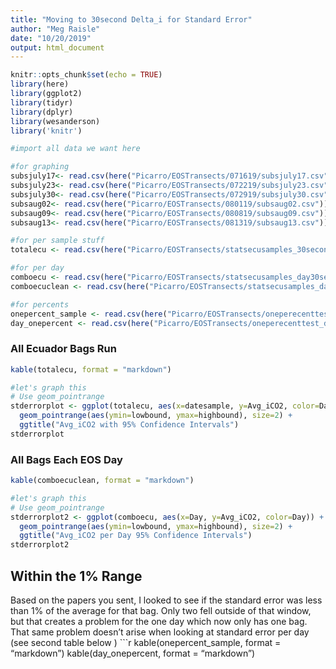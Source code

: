 ```yaml
---
title: "Moving to 30second Delta_i for Standard Error"
author: "Meg Raisle"
date: "10/20/2019"
output: html_document
---
```


```r
knitr::opts_chunk$set(echo = TRUE)
library(here)
library(ggplot2)
library(tidyr)
library(dplyr)
library(wesanderson)
library('knitr')
```



```r
#import all data we want here

#for graphing
subsjuly17<- read.csv(here("Picarro/EOSTransects/071619/subsjuly17.csv"))
subsjuly23<- read.csv(here("Picarro/EOSTransects/072219/subsjuly23.csv"))
subsjuly30<- read.csv(here("Picarro/EOSTransects/072919/subsjuly30.csv"))
subsaug02<- read.csv(here("Picarro/EOSTransects/080119/subsaug02.csv"))
subsaug09<- read.csv(here("Picarro/EOSTransects/080819/subsaug09.csv"))
subsaug13<- read.csv(here("Picarro/EOSTransects/081319/subsaug13.csv"))

#for per sample stuff 
totalecu <- read.csv(here("Picarro/EOSTransects/statsecusamples_30seconds.csv"))

#for per day
comboecu <- read.csv(here("Picarro/EOSTransects/statsecusamples_day30sec.csv"))
comboecuclean <- read.csv(here("Picarro/EOSTransects/statsecusamples_day30sec_clean.csv"))

#for percents 
onepercent_sample <- read.csv(here("Picarro/EOSTransects/oneperecenttest_samples30seconds.csv"))
day_onepercent <- read.csv(here("Picarro/EOSTransects/oneperecenttest_days30sec.csv"))
```

### All Ecuador Bags Run 
```r
kable(totalecu, format = "markdown")

#let's graph this
# Use geom_pointrange
stderrorplot <- ggplot(totalecu, aes(x=datesample, y=Avg_iCO2, color=Day)) + 
  geom_pointrange(aes(ymin=lowbound, ymax=highbound), size=2) +
  ggtitle("Avg_iCO2 with 95% Confidence Intervals") 
stderrorplot
```

### All Bags Each EOS Day 
```r
kable(comboecuclean, format = "markdown")

#let's graph this
# Use geom_pointrange
stderrorplot2 <- ggplot(comboecu, aes(x=Day, y=Avg_iCO2, color=Day)) + 
  geom_pointrange(aes(ymin=lowbound, ymax=highbound), size=2) +
  ggtitle("Avg_iCO2 per Day 95% Confidence Intervals") 
stderrorplot2

```

## Within the 1% Range 
Based on the papers you sent, I looked to see if the standard error was less than 1% of the average for that bag. Only two fell outside of that window, but that creates a problem for the one day which now only has one bag. That same problem doesn't arise when looking at standard error per day (see second table below )
```r
kable(onepercent_sample, format = "markdown")
kable(day_onepercent, format = "markdown")